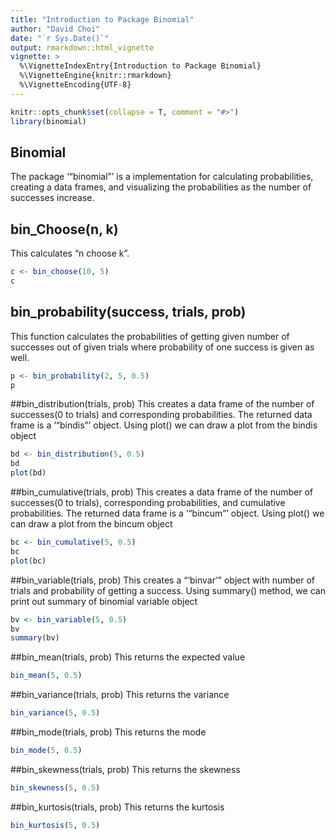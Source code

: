 ```yaml
---
title: "Introduction to Package Binomial"
author: "David Choi"
date: "`r Sys.Date()`"
output: rmarkdown::html_vignette
vignette: >
  %\VignetteIndexEntry{Introduction to Package Binomial}
  %\VignetteEngine{knitr::rmarkdown}
  %\VignetteEncoding{UTF-8}
---
```


```r
knitr::opts_chunk$set(collapse = T, comment = "#>")
library(binomial)
```

## Binomial

The package '"binomial"' is a implementation for calculating probabilities, creating a data frames, and visualizing the probabilities as the number of successes increase.

## bin_Choose(n, k)
This calculates "n choose k".
```r
c <- bin_choose(10, 5)
c
```

## bin_probability(success, trials, prob)
This function calculates the probabilities of getting given number of successes out of given trials where probability of one success is given as well.
```r
p <- bin_probability(2, 5, 0.5)
p
```

##bin_distribution(trials, prob)
This creates a data frame of the number of successes(0 to trials) and corresponding probabilities. The returned data frame is a '"bindis"' object. Using plot() we can draw a plot from the bindis object
```r
bd <- bin_distribution(5, 0.5)
bd
plot(bd)
```

##bin_cumulative(trials, prob)
This creates a data frame of the number of successes(0 to trials), corresponding probabilities, and cumulative probabilities. The returned data frame is a '"bincum"' object. Using plot() we can draw a plot from the bincum object
```r
bc <- bin_cumulative(5, 0.5)
bc
plot(bc)
```

##bin_variable(trials, prob)
This creates a "'binvar'" object with number of trials and probability of getting a success. Using summary() method, we can print out summary of binomial variable object
```r
bv <- bin_variable(5, 0.5)
bv
summary(bv)
```

##bin_mean(trials, prob)
This returns the expected value
```r
bin_mean(5, 0.5)
```

##bin_variance(trials, prob)
This returns the variance
```r
bin_variance(5, 0.5)
```

##bin_mode(trials, prob)
This returns the mode
```r
bin_mode(5, 0.5)
```

##bin_skewness(trials, prob)
This returns the skewness
```r
bin_skewness(5, 0.5)
```

##bin_kurtosis(trials, prob)
This returns the kurtosis
```r
bin_kurtosis(5, 0.5)
```

